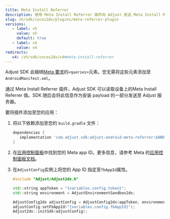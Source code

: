 ```yaml
---
title: Meta Install Referrer
description: 使用 Meta Install Referrer 插件向 Adjust 发送 Meta Install Referrer 信息。
slug: zh/sdk/cocos2dx/plugins/meta-referrer-plugin
versions:
   - label: v5
     value: v5
     default: true
   - label: v4
     value: v4
redirects:
   v4: /zh/sdk/cocos2dx/v4#meta-install-referrer
---
```


<Callout type="note">

Adjust SDK 会捆绑[Meta 要求](https://developers.facebook.com/docs/app-ads/meta-install-referrer#step-1--add-the-meta-apps)的`<queries>`元素。您无需将这些元素添加至`AndroidManifest.xml`。

</Callout>

通过 Meta Install Referrer 插件，Adjust SDK 可以读取设备上的Meta Install Referrer 值。SDK 随后会将此信息作为安装 payload 的一部分发送至 Adjust 服务器。

要将插件添加至您的应用：

1. 将以下依赖添加至您的 `build.gradle` 文件：

   ```groovy
   dependencies {
      implementation 'com.adjust.sdk:adjust-android-meta-referrer:$ANDROID_V5_VERSION'
   }
   ```

2. 在[应用控制面板](https://developers.facebook.com/apps)中找到您的 Meta app ID。更多信息，请参考 Meta 的[应用控制面板文档](https://developers.facebook.com/docs/development/create-an-app/app-dashboard)。

3. 在`AdjustConfig`实例上将您的 App ID 指定至`fbAppId`属性。

   ```cpp
   #include "Adjust/Adjust2dx.h"

   std::string appToken = "{variables.config.token}";
   std::string environment = AdjustEnvironmentSandbox2dx;

   AdjustConfig2dx adjustConfig = AdjustConfig2dx(appToken, environment);
   adjustConfig.setFbAppId("{variables.config.fbAppId}");
   Adjust2dx::initSdk(adjustConfig);
   ```
